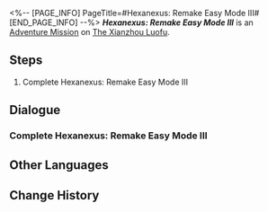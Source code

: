 <%-- [PAGE_INFO]
PageTitle=#Hexanexus: Remake Easy Mode III#
[END_PAGE_INFO] --%>
{{Stub|Dialogue.}}
{{Mission Infobox
|id            = 8025218
|title         = 
|image         = <!--Mission Hexanexus Remake Easy Mode III.png-->
|type          = Adventure
|event_name    = 
|chapter       = 
|requirements  = {{subst:void|<!--Unknown: {"Type":"Manual"}-->}}
|summary       = <!--official mission summary from Fate's Atlas-->
|characters    = Trailblazer
|startLocation = [[The Xianzhou Luofu]] - [[The Shackling Prison]]
|world         = The Xianzhou Luofu
|area          = The Shackling Prison
|prev          = 
|next          = 
|rewards       = 
}}
'''''Hexanexus: Remake Easy Mode III''''' is an [[Adventure Mission]] on [[The Xianzhou Luofu]].

==Steps==
# Complete Hexanexus: Remake Easy Mode III

<!--
==Gameplay Notes==

--><!--
==Trial Character==

-->
==Dialogue==
{{Stub Dialogue}}
===Complete Hexanexus: Remake Easy Mode III{{subst:void|<!--802521801-->}}===
{{Mission Description|type=adventure|location=The Shackling Prison|Complete Hexanexus: Remake Easy Mode III}}
{{Dialogue Start}}
:{{tx}}
{{Dialogue End}}

==Other Languages==
{{Other Languages
|en   = Hexanexus: Remake Easy Mode III
|zhs  = 「枘凿六合•Remake」简单模式III
|zht  = 「枘鑿六合•Remake」簡單模式III
|ja   = 「枘構立方・リメイク」難易度・簡単III
|ko   = 「모순된 결합체•Remake」 쉬움 모드 III
|es   = Hexanexus: Reedición: modo fácil&nbsp;III
|fr   = Mode facile III de l'Hexanexus V2
|ru   = Гексанексус: Remake - Простой режим III
|th   = Hexanexus: Remake โหมดง่าย III
|vi   = "Khối Lục Giác - Remake" Chế Độ Dễ III
|de   = Hexanexus: Remake – Leichter Modus III
|id   = "Hexanexus: Remake" Mode Gampang III
|pt   = Hexanexus: Remake - Modo Fácil III
}}

==Change History==
{{Change History|2.5}}

